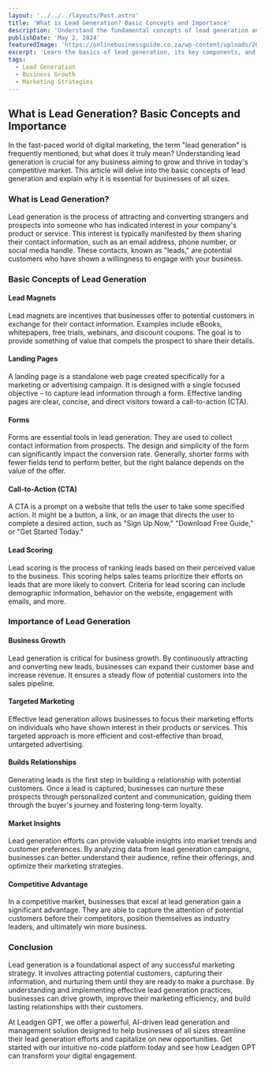 ```yaml
---
layout: '../../../layouts/Post.astro'
title: 'What is Lead Generation? Basic Concepts and Importance'
description: 'Understand the fundamental concepts of lead generation and why it is crucial for your business growth.'
publishDate: 'May 2, 2024'
featuredImage: 'https://onlinebusinessguide.co.za/wp-content/uploads/2023/01/Lead-Generation-Companies-in-South-Africa.jpg'
excerpt: 'Learn the basics of lead generation, its key components, and the significant impact it can have on your business success.'
tags: 
  - Lead Generation
  - Business Growth
  - Marketing Strategies
---
```


## What is Lead Generation? Basic Concepts and Importance

In the fast-paced world of digital marketing, the term "lead generation" is frequently mentioned, but what does it truly mean? Understanding lead generation is crucial for any business aiming to grow and thrive in today's competitive market. This article will delve into the basic concepts of lead generation and explain why it is essential for businesses of all sizes.

### What is Lead Generation?

Lead generation is the process of attracting and converting strangers and prospects into someone who has indicated interest in your company's product or service. This interest is typically manifested by them sharing their contact information, such as an email address, phone number, or social media handle. These contacts, known as "leads," are potential customers who have shown a willingness to engage with your business.

### Basic Concepts of Lead Generation

#### Lead Magnets

Lead magnets are incentives that businesses offer to potential customers in exchange for their contact information. Examples include eBooks, whitepapers, free trials, webinars, and discount coupons. The goal is to provide something of value that compels the prospect to share their details.

#### Landing Pages

A landing page is a standalone web page created specifically for a marketing or advertising campaign. It is designed with a single focused objective – to capture lead information through a form. Effective landing pages are clear, concise, and direct visitors toward a call-to-action (CTA).

#### Forms

Forms are essential tools in lead generation. They are used to collect contact information from prospects. The design and simplicity of the form can significantly impact the conversion rate. Generally, shorter forms with fewer fields tend to perform better, but the right balance depends on the value of the offer.

#### Call-to-Action (CTA)

A CTA is a prompt on a website that tells the user to take some specified action. It might be a button, a link, or an image that directs the user to complete a desired action, such as "Sign Up Now," "Download Free Guide," or "Get Started Today."

#### Lead Scoring

Lead scoring is the process of ranking leads based on their perceived value to the business. This scoring helps sales teams prioritize their efforts on leads that are more likely to convert. Criteria for lead scoring can include demographic information, behavior on the website, engagement with emails, and more.

### Importance of Lead Generation

#### Business Growth

Lead generation is critical for business growth. By continuously attracting and converting new leads, businesses can expand their customer base and increase revenue. It ensures a steady flow of potential customers into the sales pipeline.

#### Targeted Marketing

Effective lead generation allows businesses to focus their marketing efforts on individuals who have shown interest in their products or services. This targeted approach is more efficient and cost-effective than broad, untargeted advertising.

#### Builds Relationships

Generating leads is the first step in building a relationship with potential customers. Once a lead is captured, businesses can nurture these prospects through personalized content and communication, guiding them through the buyer's journey and fostering long-term loyalty.

#### Market Insights

Lead generation efforts can provide valuable insights into market trends and customer preferences. By analyzing data from lead generation campaigns, businesses can better understand their audience, refine their offerings, and optimize their marketing strategies.

#### Competitive Advantage

In a competitive market, businesses that excel at lead generation gain a significant advantage. They are able to capture the attention of potential customers before their competitors, position themselves as industry leaders, and ultimately win more business.

### Conclusion

Lead generation is a foundational aspect of any successful marketing strategy. It involves attracting potential customers, capturing their information, and nurturing them until they are ready to make a purchase. By understanding and implementing effective lead generation practices, businesses can drive growth, improve their marketing efficiency, and build lasting relationships with their customers.

At Leadgen GPT, we offer a powerful, AI-driven lead generation and management solution designed to help businesses of all sizes streamline their lead generation efforts and capitalize on new opportunities. Get started with our intuitive no-code platform today and see how Leadgen GPT can transform your digital engagement.